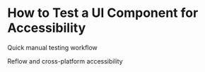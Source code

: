 # How to Test a UI Component for Accessibility

Quick manual testing workflow

Reflow and cross-platform accessibility